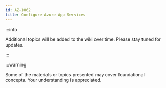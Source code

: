 ```yaml
---
id: AZ-1062
title: Configure Azure App Services
---
```


:::info

Additional topics will be added to the wiki over time. Please stay tuned for updates.

:::

:::warning

Some of the materials or topics presented may cover foundational concepts. Your understanding is appreciated.
